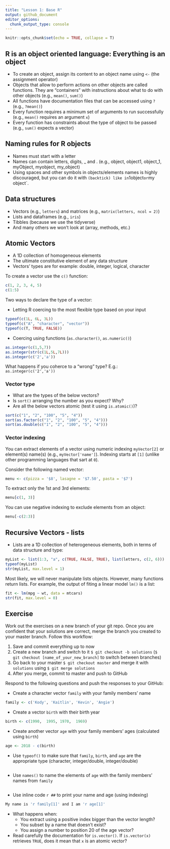 ```yaml
---
title: "Lesson 1: Base R"
output: github_document
editor_options: 
  chunk_output_type: console
---
```


```r
knitr::opts_chunk$set(echo = TRUE, collapse = T)
```

## R is an object oriented language: Everything is an object

 - To create an object, assign its content to an object name using `<-` (the assignment operator)
 - Objects that allow to perform actions on other objects are called functions. They are "containers" with instructions about what to do with other objects (e.g., `mean()`, `sum()`)
 - All functions have documentation files that can be accessed using `?` (e.g., `?mean()`)
 - Every function requires a minimum set of arguments to run successfully (e.g., `mean()` requires an argument `x`)
 - Every function has constraints about the type of object to be passed (e.g., `sum()` expects a vector)

## Naming  rules for R objects

 - Names must start with a letter
 - Names can contain letters, digits, _ and . (e.g., object, object1, object_1, myObject, myobject, my_object)
 - Using spaces and other symbols in objects/elements names is highly discouraged, but you can do it with ` ` ` (backtick) like in `1object` or `my object`.

## Data structures

 - Vectors (e.g., `letters`) and matrices (e.g., `matrix(letters, ncol = 2)`)
 - Lists and dataframes (e.g., `iris`)
 - Tibbles (because we use the tidyverse)
 - And many others we won't look at (array, methods, etc.)
 
## Atomic Vectors

 - A 1D collection of homogeneous elements
 - The ultimate constitutive element of any data structure
 - Vectors' types are for example: double, integer, logical, character

To create a vector use the `c()` function:

```r
c(1, 2, 3, 4, 5)
c(1:5)
```



Two ways to declare the type of a vector:

 - Letting R coercing to the most flexible type based on your input 

```r
typeof(c(1L, 6L, 3L))
typeof(c("A", "character", "vector"))
typeof(c(T, TRUE, FALSE))
```
 
 - Coercing using functions (`as.character()`, `as.numeric()`)
 
```r
as.integer(c(1,5,7))
as.integer(str(c(1L,5L,7L)))
as.integer(c('2','a'))
```
 
What happens if you coherce to a "wrong" type? E.g.: `as.integer(c('2','a'))`

### Vector type
 
 - What are the types of the below vectors?
 - Is `sort()` arranging the number as you expect? Why? 
 - Are all the below vectors atomic (test it using `is.atomic()`)?

```r
sort(c("1", "2", "100", "5", "4"))
sort(as.factor(c("1", "2", "100", "5", "4")))
sort(as.double(c("1", "2", "100", "5", "4")))
```


### Vector indexing

You can extract elements of a vector using numeric indexing `myVector[2]` or element(s) name(s) (e.g., `myVector['name']`). Indexing starts at `[1]` (unlike other programming languages that sart at `0`).

Consider the following named vector:

```r
menu <- c(pizza = '$8', lasagne = '$7.50', pasta = '$7')
```

To extract only the 1st and 3rd elements:

```r
menu[c(1, 3)]
```

You can use negative indexing to exclude elements from an object:

```r
menu[-c(2:3)]
```


## Recursive Vectors - lists
 
 - Lists are a 1D collection of heterogeneous elements, both in terms of data structure and type:

```r
myList <- list(1:3, "a", c(TRUE, FALSE, TRUE), list(letters, c(2, 6)))
typeof(myList)
str(myList, max.level = 1)
```

Most likely, we will never manipulate lists objects. However, many functions return lists.  For example, the output of fiting a linear model `lm()` is a list:

```r
fit <- lm(mpg ~ wt, data = mtcars)
str(fit, max.level = 0)
```


## Exercise 

Work out the exercises on a new branch of your git repo. Once you are confident that your solutions are correct, merge the branch you created to your master branch. Follow this workflow:

1. Save and commit everything up to now
2. Create a new branch and switch to it `$ git checkout -b solutions` (`$ git checkout [name_of_your_new_branch]` to switch between branches)
3. Go back to your master `$ git checkout master` and merge it with `solutions` using `$ git merge solutions`
4. After you merge, commit to master and push to GitHub



Respond to the following questions and push the responses to your GitHub:
 
 - Create a character vector `family` with your family members' name
 
```r
family <- c('Kody', 'Kaitlin', 'Kevin', 'Angie')
```
 
 
 - Create a vector `birth` with their birth year 
 
```r
birth <- c(1990,  1995, 1970,  1969)
```
 
 
 - Create another vector `age` with your family members' ages (calculated using `birth`)
 
```r
age <- 2018 - c(birth)
```

 - Use `typeof()` to make sure that `family`, `birth`, and `age` are the appropriate type (character, integer/double, integer/double)
 
```r

```
 
 - Use `names()` to name the elements of `age` with the family members' names from `family`
 
```r

```
 
 - Use inline code `r ##` to print your name and age (using indexing)
 
```r
My name is 'r family[1]' and I am 'r age[1]'
```

 - What happens when:
   + You extract using a positive index bigger than the vector length?
   + You subset by a name that doesn't exist?
   + You assign a number to position 20 of the age vector? 
   
 - Read carefully the documentation for `is.vector()`. If `is.vector(x)` retrieves `TRUE`, does it mean that `x` is an atomic vector?





